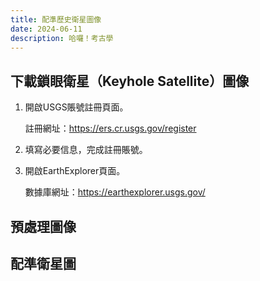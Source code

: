 ```yaml
---
title: 配準歷史衛星圖像
date: 2024-06-11
description: 哈囉！考古學
---
```



## 下載鎖眼衛星（Keyhole Satellite）圖像
<Steps>

1. 開啟USGS賬號註冊頁面。

    註冊網址：https://ers.cr.usgs.gov/register

2. 填寫必要信息，完成註冊賬號。

3. 開啟EarthExplorer頁面。

    數據庫網址：https://earthexplorer.usgs.gov/

</Steps>


## 預處理圖像

## 配準衛星圖